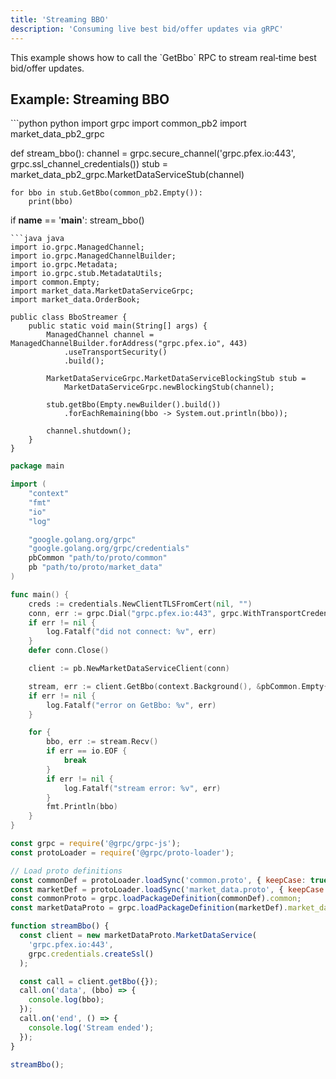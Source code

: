 ```yaml
---
title: 'Streaming BBO'
description: 'Consuming live best bid/offer updates via gRPC'
---
```


<Note>
  This example shows how to call the `GetBbo` RPC to stream real‑time best bid/offer updates.
</Note>

## Example: Streaming BBO

<CodeGroup>
```python python
import grpc
import common_pb2
import market_data_pb2_grpc


def stream_bbo():
    channel = grpc.secure_channel('grpc.pfex.io:443', grpc.ssl_channel_credentials())
    stub = market_data_pb2_grpc.MarketDataServiceStub(channel)

    for bbo in stub.GetBbo(common_pb2.Empty()):
        print(bbo)

if __name__ == '__main__':
    stream_bbo()
```
```java java
import io.grpc.ManagedChannel;
import io.grpc.ManagedChannelBuilder;
import io.grpc.Metadata;
import io.grpc.stub.MetadataUtils;
import common.Empty;
import market_data.MarketDataServiceGrpc;
import market_data.OrderBook;

public class BboStreamer {
    public static void main(String[] args) {
        ManagedChannel channel = ManagedChannelBuilder.forAddress("grpc.pfex.io", 443)
            .useTransportSecurity()
            .build();

        MarketDataServiceGrpc.MarketDataServiceBlockingStub stub =
            MarketDataServiceGrpc.newBlockingStub(channel);

        stub.getBbo(Empty.newBuilder().build())
            .forEachRemaining(bbo -> System.out.println(bbo));

        channel.shutdown();
    }
}
```
```go go
package main

import (
    "context"
    "fmt"
    "io"
    "log"

    "google.golang.org/grpc"
    "google.golang.org/grpc/credentials"
    pbCommon "path/to/proto/common"
    pb "path/to/proto/market_data"
)

func main() {
    creds := credentials.NewClientTLSFromCert(nil, "")
    conn, err := grpc.Dial("grpc.pfex.io:443", grpc.WithTransportCredentials(creds))
    if err != nil {
        log.Fatalf("did not connect: %v", err)
    }
    defer conn.Close()

    client := pb.NewMarketDataServiceClient(conn)

    stream, err := client.GetBbo(context.Background(), &pbCommon.Empty{})
    if err != nil {
        log.Fatalf("error on GetBbo: %v", err)
    }

    for {
        bbo, err := stream.Recv()
        if err == io.EOF {
            break
        }
        if err != nil {
            log.Fatalf("stream error: %v", err)
        }
        fmt.Println(bbo)
    }
}
```
```javascript node
const grpc = require('@grpc/grpc-js');
const protoLoader = require('@grpc/proto-loader');

// Load proto definitions
const commonDef = protoLoader.loadSync('common.proto', { keepCase: true, longs: String, enums: String, defaults: true, oneofs: true });
const marketDef = protoLoader.loadSync('market_data.proto', { keepCase: true, longs: String, enums: String, defaults: true, oneofs: true });
const commonProto = grpc.loadPackageDefinition(commonDef).common;
const marketDataProto = grpc.loadPackageDefinition(marketDef).market_data;

function streamBbo() {
  const client = new marketDataProto.MarketDataService(
    'grpc.pfex.io:443',
    grpc.credentials.createSsl()
  );

  const call = client.getBbo({});
  call.on('data', (bbo) => {
    console.log(bbo);
  });
  call.on('end', () => {
    console.log('Stream ended');
  });
}

streamBbo();
```
</CodeGroup>